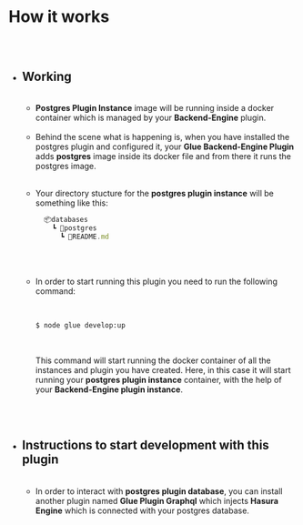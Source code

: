 
<Meta />




# How it works

##

<br/>

* ## Working
  
  <br/>
  
  * **Postgres Plugin Instance** image will be running inside a docker container which
  is managed by your **Backend-Engine** plugin.
  
  
  <br/>
  
  
  * Behind the scene what is happening is, when you have installed the postgres plugin and
  configured it, your **Glue Backend-Engine Plugin** adds **postgres** image inside its docker file
  and from there it runs the postgres image.
  
  
  <br/>
  
  
  * Your directory stucture for the **postgres plugin instance** will be something
    like this:
    <br/>

    ```jsx
      📦databases
        ┗ 📂postgres
          ┗ 📜README.md
    ```
  <br/>
  <br/>
  
  
  * In order to start running this plugin you need to run the following command:
    
    <br/>
  
    ```bash
    $ node glue develop:up
    ```
  
    <br/>

    This command will start running the docker container of all the instances
    and plugin you have created. Here, in this case it will start running
    your **postgres plugin instance** container, with the help of your **Backend-Engine
    plugin instance**.
  
  <br/>
  <br/>

* ## Instructions to start development with this plugin
  
  <br/>
  
  * In order to interact with **postgres plugin database**, you can install another
  plugin named **Glue Plugin Graphql** which injects **Hasura Engine** which is
  connected with your postgres database.














